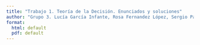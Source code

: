 ```yaml
---
title: "Trabajo 1. Teoría de la Decisión. Enunciados y soluciones"
author: "Grupo 3. Lucía García Infante, Rosa Fernandez López, Sergio Pacheco Márquez, Victor Silva Nieves"
format:
  html: default
  pdf: default
---
```

